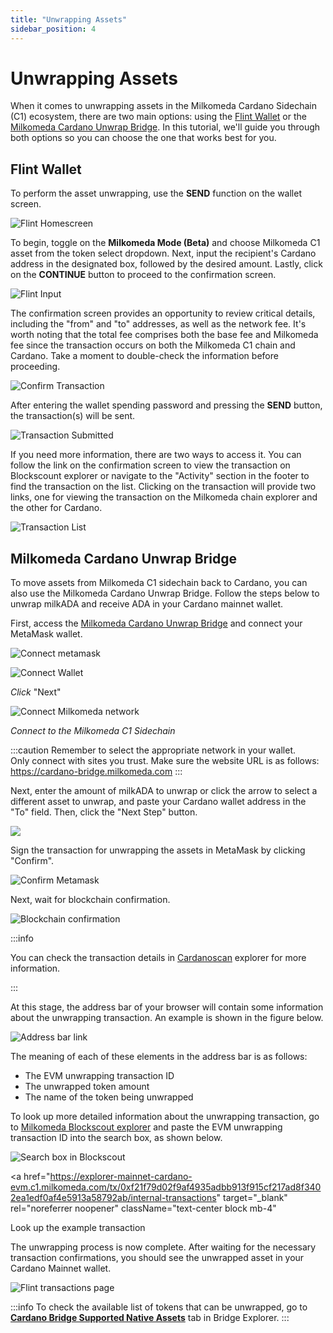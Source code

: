 ```yaml
---
title: "Unwrapping Assets"
sidebar_position: 4
---
```



# Unwrapping Assets
When it comes to unwrapping assets in the Milkomeda Cardano Sidechain (C1) ecosystem, there are two main options: using the [Flint Wallet](https://flint-wallet.com/) or the [Milkomeda Cardano Unwrap Bridge](https://cardano-bridge.milkomeda.com/bridge). In this tutorial, we'll guide you through both options so you can choose the one that works best for you.

## Flint Wallet
To perform the asset unwrapping, use the **SEND** function on the wallet screen.

![Flint Homescreen](/img/flint-home-screen.png)

To begin, toggle on the **Milkomeda Mode (Beta)** and choose Milkomeda C1 asset from the token select dropdown. Next, input the recipient's Cardano address in the designated box, followed by the desired amount. Lastly, click on the **CONTINUE** button to proceed to the confirmation screen.

![Flint Input](/img/unwrappingflintinput.png)

The confirmation screen provides an opportunity to review critical details, including the "from" and "to" addresses, as well as the network fee. It's worth noting that the total fee comprises both the base fee and Milkomeda fee since the transaction occurs on both the Milkomeda C1 chain and Cardano. Take a moment to double-check the information before proceeding.

![Confirm Transaction](/img/unwrapping-confirm-transaction.png)

After entering the wallet spending password and pressing the **SEND** button, the transaction(s) will be sent.


![Transaction Submitted](/img/unwrapping-transaction-submitted.png)

If you need more information, there are two ways to access it. You can follow the link on the confirmation screen to view the transaction on Blockscount explorer or navigate to the "Activity" section in the footer to find the transaction on the list. Clicking on the transaction will provide two links, one for viewing the transaction on the Milkomeda chain explorer and the other for Cardano.


![Transaction List](/img/unwrapping-transaction-list.png)


## Milkomeda Cardano Unwrap Bridge

To move assets from Milkomeda C1 sidechain back to Cardano, you can also use the Milkomeda Cardano Unwrap Bridge. Follow the steps below to unwrap milkADA and receive ADA in your Cardano mainnet wallet.&#x20;

First, access the [Milkomeda Cardano Unwrap Bridge](https://cardano-bridge.milkomeda.com/bridge) and connect your MetaMask wallet.

![Connect metamask](/img/connect-metamask.png)

![Connect Wallet](/img/connect-wallet.png)

_Click_ "Next"

![Connect Milkomeda network](/img/connect-milkomeda.png)

_Connect to the Milkomeda C1 Sidechain_

:::caution
Remember to select the appropriate network in your wallet. <br />
Only connect with sites you trust. Make sure the website URL is as follows: https://cardano-bridge.milkomeda.com
:::

Next, enter the amount of milkADA to unwrap or click the arrow to select a different asset to unwrap, and paste your Cardano wallet address in the "To" field. Then, click the "Next Step" button.

<img className="img-full" src={tokenSelection} />

Sign the transaction for unwrapping the assets in MetaMask by clicking "Confirm".

![Confirm Metamask](/img/confirm-metamask.png)

Next, wait for blockchain confirmation.

<img className="img-full" src={blockchainConfirmation} alt="Blockchain confirmation" />

:::info

You can check the transaction details in [Cardanoscan](https://cardanoscan.io) explorer for more information.

:::

At this stage, the address bar of your browser will contain some information about the unwrapping transaction. An example is shown in the figure below.

<img className="img-full" src={addressBar} alt="Address bar link" />

The meaning of each of these elements in the address bar is as follows:

- The EVM unwrapping transaction ID
- The unwrapped token amount
- The name of the token being unwrapped

To look up more detailed information about the unwrapping transaction, go to [Milkomeda Blockscout explorer](https://explorer-mainnet-cardano-evm.c1.milkomeda.com/) and paste the EVM unwrapping transaction ID into the search box, as shown below.

<img className="img-full" src={searchBox} alt="Search box in Blockscout" />

<a
  href="https://explorer-mainnet-cardano-evm.c1.milkomeda.com/tx/0xf21f79d02f9af4935adbb913f915cf217ad8f3402ea1edf0af4e5913a58792ab/internal-transactions"
  target="_blank"
  rel="noreferrer noopener"
  className="text-center block mb-4"
>
  Look up the example transaction
</a>

The unwrapping process is now complete. After waiting for the necessary transaction confirmations, you should see the unwrapped asset in your Cardano Mainnet wallet.

![Flint transactions page](/img/flint-transactions.png)

:::info
To check the available list of tokens that can be unwrapped, go to [**Cardano Bridge Supported Native Assets**](https://bridge-explorer.milkomeda.com/cardano-mainnet/tokens) tab in Bridge Explorer.
:::
